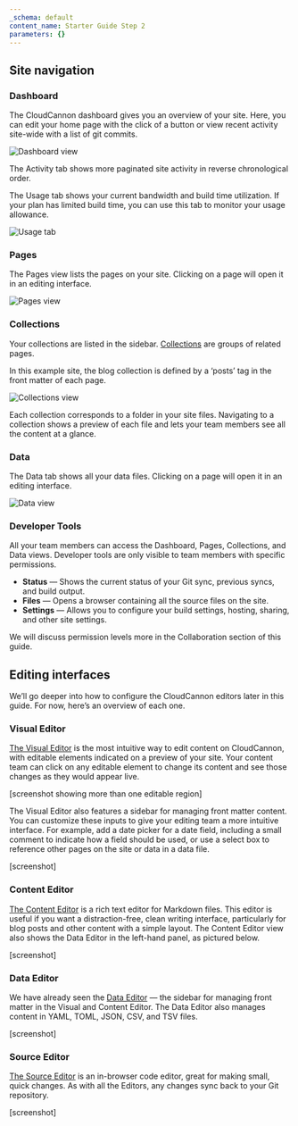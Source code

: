 ```yaml
---
_schema: default
content_name: Starter Guide Step 2
parameters: {}
---
```

## Site navigation

### Dashboard

The CloudCannon dashboard gives you an overview of your site. Here, you can edit your home page with the click of a button or view recent activity site-wide with a list of git commits.

![](https://cc-dam.imgix.net/documentation/CloudCannon-Getting-Started-Dashboard-View.png "Dashboard view")

The Activity tab shows more paginated site activity in reverse chronological order.

The Usage tab shows your current bandwidth and build time utilization. If your plan has limited build time, you can use this tab to monitor your usage allowance.

![](https://cc-dam.imgix.net/documentation/CloudCannon-Getting-Started-Usage-View.png "Usage tab")

### Pages

The Pages view lists the pages on your site. Clicking on a page will open it in an editing interface.

![](https://cc-dam.imgix.net/documentation/CloudCannon-Getting-Started-Pages-View.png "Pages view")

### Collections

Your collections are listed in the sidebar. [Collections](https://cloudcannon.com/documentation/articles/defining-your-collections/) are groups of related pages.

In this example site, the blog collection is defined by a ‘posts’ tag in the front matter of each page.

![](https://cc-dam.imgix.net/documentation/CloudCannon-Getting-Started-Collections-View.png "Collections view")

Each collection corresponds to a folder in your site files. Navigating to a collection shows a preview of each file and lets your team members see all the content at a glance.

### Data

The Data tab shows all your data files. Clicking on a page will open it in an editing interface.

![](https://cc-dam.imgix.net/documentation/CloudCannon-Getting-Started-Data-View.png "Data view")

### Developer Tools

All your team members can access the Dashboard, Pages, Collections, and Data views. Developer tools are only visible to team members with specific permissions.

* **Status** — Shows the current status of your Git sync, previous syncs, and build output.
* **Files** — Opens a browser containing all the source files on the site.
* **Settings** — Allows you to configure your build settings, hosting, sharing, and other site settings.

We will discuss permission levels more in the Collaboration section of this guide.

## Editing interfaces

We’ll go deeper into how to configure the CloudCannon editors later in this guide. For now, here’s an overview of each one.

### Visual Editor

[The Visual Editor](https://cloudcannon.com/documentation/articles/introducing-the-visual-editor/) is the most intuitive way to edit content on CloudCannon, with editable elements indicated on a preview of your site. Your content team can click on any editable element to change its content and see those changes as they would appear live.

\[screenshot showing more than one editable region\]

The Visual Editor also features a sidebar for managing front matter content. You can customize these inputs to give your editing team a more intuitive interface. For example, add a date picker for a date field, including a small comment to indicate how a field should be used, or use a select box to reference other pages on the site or data in a data file.

\[screenshot\]

### Content Editor

[The Content Editor](https://cloudcannon.com/documentation/articles/introducing-the-content-editor/) is a rich text editor for Markdown files. This editor is useful if you want a distraction-free, clean writing interface, particularly for blog posts and other content with a simple layout. The Content Editor view also shows the Data Editor in the left-hand panel, as pictured below.

\[screenshot\]

### Data Editor

We have already seen the [Data Editor](https://cloudcannon.com/documentation/articles/introducing-the-data-editor/) — the sidebar for managing front matter in the Visual and Content Editor. The Data Editor also manages content in YAML, TOML, JSON, CSV, and TSV files.

\[screenshot\]

### Source Editor

[The Source Editor](https://cloudcannon.com/documentation/articles/introducing-the-source-editor/) is an in-browser code editor, great for making small, quick changes. As with all the Editors, any changes sync back to your Git repository.

\[screenshot\]